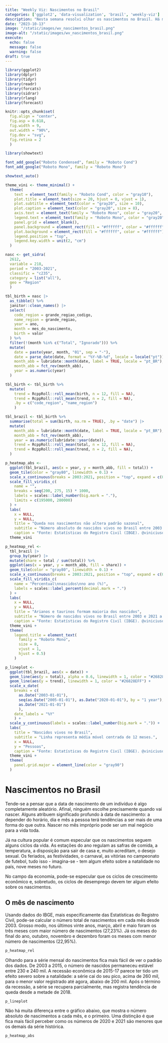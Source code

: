 ```yaml
---
title: "Weekly Viz: Nascimentos no Brasil"
categories: ['ggplot2', 'data-visualization', 'brasil', 'weekly-viz']
description: "Nesta semana resolvi olhar os nascimentos no Brasil. Há menos pessoas nascendo? Em quais meses nascem mais bebês?"
date: "2023-10-13"
image: "/static/images/wv_nascimentos_brasil.png"
image-alt: "/static/images/wv_nascimentos_brasil.png"
execute: 
  echo: false
  message: false
  warning: false
draft: true
---
```


```r
library(ggplot2)
library(dplyr)
library(tidyr)
library(readr)
library(forcats)
library(sidrar)
library(rlang)
library(forecast)

knitr::opts_chunk$set(
  fig.align = "center",
  fig.asp = 0.618,
  fig.width = 9,
  out.width = "90%",
  fig.dev = "svg",
  fig.retina = 2
  )
```

```r
library(showtext)

font_add_google("Roboto Condensed", family = "Roboto Cond")
font_add_google("Roboto Mono", family = "Roboto Mono")

showtext_auto()
```

```r
theme_vini <- theme_minimal() +
  theme(
    text = element_text(family = "Roboto Cond", color = "gray10"),
    plot.title = element_text(size = 20, hjust = 0, vjust = 1),
    plot.subtitle = element_text(color = "gray20", size = 10),
    plot.caption = element_text(color = "gray20", size = 8),
    axis.text = element_text(family = "Roboto Mono", color = "gray20", size = 8),
    legend.text = element_text(family = "Roboto Mono", color = "gray20", size = 8),
    panel.grid = element_blank(),
    panel.background = element_rect(fill = "#ffffff", color = "#ffffff"),
    plot.background = element_rect(fill = "#ffffff", color = "#ffffff"),
    legend.position = "top",
    legend.key.width = unit(2, "cm")
  )
```

```r
nasc <- get_sidra(
  2612,
  variable = 218,
  period = "2003-2021",
  classific = "c235",
  category = list("all"),
  geo = "Region"
  )
```

```r
tbl_birth = nasc |> 
  as_tibble() %>%
  janitor::clean_names() |> 
  select(
    code_region = grande_regiao_codigo,
    name_region = grande_regiao,
    year = ano,
    month = mes_do_nascimento,
    birth = valor
  ) %>%
  filter(!(month %in% c("Total", "Ignorado"))) %>%
  mutate(
    date = paste(year, month, "01", sep = "-"),
    date = parse_date(date, format = "%Y-%B-%d", locale = locale("pt")),
    month_abb = lubridate::month(date, label = TRUE, locale = "pt_BR"),
    month_abb = fct_rev(month_abb),
    year = as.numeric(year)
  )

tbl_birth <- tbl_birth %>%
  mutate(
    trend = RcppRoll::roll_mean(birth, n = 12, fill = NA),
    trend = RcppRoll::roll_mean(trend, n = 2, fill = NA),
    .by = c("code_region", "name_region")
    )

tbl_brazil <- tbl_birth %>%
  summarise(total = sum(birth, na.rm = TRUE), .by = "date") |> 
  mutate(
    month_abb = lubridate::month(date, label = TRUE, locale = "pt_BR"),
    month_abb = fct_rev(month_abb),
    year = as.numeric(lubridate::year(date)),
    trend = RcppRoll::roll_mean(total, n = 12, fill = NA),
    trend = RcppRoll::roll_mean(trend, n = 2, fill = NA),
  )
```

```r
p_heatmap_abs <- 
  ggplot(tbl_brazil, aes(x = year, y = month_abb, fill = total)) + 
  geom_tile(color = "gray80", linewidth = 0.1) +
  scale_x_continuous(breaks = 2003:2021, position = "top", expand = c(0, 0)) +
  scale_fill_viridis_c(
    name = "",
    breaks = seq(200, 275, 15) * 1000,
    labels = scales::label_number(big.mark = "."),
    limits = c(195000, 280000)
  ) +
  labs(
    x = NULL,
    y = NULL,
    title = "Queda nos nascimentos não altera padrão sazonal",
    subtitle = "Número absoluto de nascidos vivos no Brasil entre 2003 e 2021 a cada mês.",
    caption = "Fonte: Estatísticas do Registro Civil (IBGE). @viniciusoike") +
  theme_vini
```

```r
p_heatmap_rel <- 
  tbl_brazil |> 
  group_by(year) |> 
  mutate(share = total / sum(total)) %>%
  ggplot(aes(x = year, y = month_abb, fill = share)) + 
  geom_tile(color = "gray80", linewidth = 0.1) +
  scale_x_continuous(breaks = 2003:2021, position = "top", expand = c(0, 0)) +
  scale_fill_viridis_c(
    name = "Percentual\nnascidos\nno ano (%)",
    labels = scales::label_percent(decimal.mark = ".")
  ) +
  labs(
    x = NULL,
    y = NULL,
    title = "Arianos e taurinos formam maioria dos nascidos",
    subtitle = "Número de nascidos vivos no Brasil entre 2003 e 2021 a cada mês. Valores representam o percentual de nascidos vivos em cada ano.",
    caption = "Fonte: Estatísticas do Registro Civil (IBGE). @viniciusoike") +
  theme_vini +
  theme(
    legend.title = element_text(
      family = "Roboto Mono",
      size = 8,
      vjust = 1,
      hjust = 0.5)
    )
```

```r
p_lineplot <- 
  ggplot(tbl_brazil, aes(x = date)) +
  geom_line(aes(y = total), alpha = 0.6, linewidth = 1, color = "#26828EFF") +
  geom_line(aes(y = trend), linewidth = 1, color = "#26828EFF") +
  scale_x_date(
    breaks = c(
      as.Date("2003-01-01"),
      seq(as.Date("2005-01-01"), as.Date("2020-01-01"), by = "1 year"),
      as.Date("2021-01-01")
      ),
    date_labels = "%Y"
    ) +
  scale_y_continuous(labels = scales::label_number(big.mark = ".")) +
  labs(
    title = "Nascidos vivos no Brasil",
    subtitle = "Linha representa média móvel centrada de 12 meses.",
    x = NULL,
    y = "Pessoas",
    caption = "Fonte: Estatísticas do Registro Civil (IBGE). @viniciusoike") +
  theme_vini +
  theme(
    panel.grid.major = element_line(color = "gray90")
  )
```

# Nascimentos no Brasil

Tende-se a pensar que a data de nascimento de um indivíduo é algo completamente aleatório. Afinal, ninguém escolhe precisamente quando vai nascer. Alguns atribuem significado profundo à data de nascimento: a depender do horário, dia e mês a pessoa terá tendências a ser mais de uma forma do que outra. Nascer no mês impróprio pode ser um mal negócio para a vida toda.

Já na cultura popular é comum especular que os nascimentos seguem alguns ciclos da vida. As estações do ano regulam as safras de comida, a temperatura, a disposição para sair de casa e, muito acreditam, o desejo sexual. Os feriados, as festividades, o carnaval, as vitórias no campeonato de futebol, tudo isso - imagina-se - tem algum efeito sobre a natalidade no país, nove meses no futuro.

No campo da economia, pode-se especular que os ciclos de crescimento econômico e, sobretudo, os ciclos de desemprego devem ter algum efeito sobre os nascimentos.

## O mês de nascimento

Usando dados do IBGE, mais especificamente das Estatísticas do Registro Civil, pode-se calcular o número total de nascimentos em cada mês desde 2003. Grosso modo, nos últimos vinte anos, março, abril e maio foram os três meses com maior número de nascimentos (27,23%). Já os meses do final do ano, outubro, novembro e dezembro foram os meses com menor número de nascimentos (22,95%).

```r
p_heatmap_rel
```

Olhando para a série mensal do nascimentos fica mais fácil de ver o padrão dos dados. De 2003 a 2015, o número de nascidos permaneceu estável entre 230 e 240 mil. A recessão econômica de 2015-17 parece ter tido um efeito severo sobre a natalidade: a série cai do seu pico, acima de 260 mil, para o menor valor registrado até agora, abaixo de 200 mil. Após o término da recessão, a série se recupera parcialmente, mas registra tendência de queda desde a metade de 2018.

```r
p_lineplot
```

Não há muita diferença entre o gráfico abaixo, que mostra o número absoluto de nascimentos a cada mês, e o primeiro. Uma distinção é que fica mais fácil perceber como os números de 2020 e 2021 são menores que os demais da série histórica.

```r
p_heatmap_abs
```
